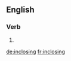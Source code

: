 ==English==

===Verb===
{{head|en}}

# {{present participle of|inclose|lang=en}}

[[de:inclosing]]
[[fr:inclosing]]